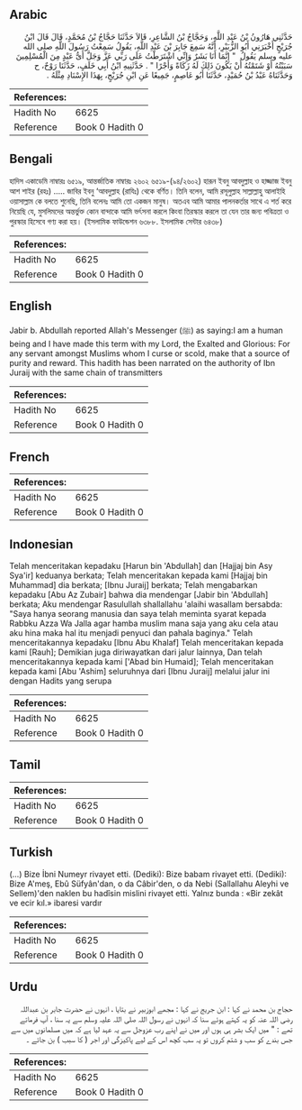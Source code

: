 ## Arabic


<div dir="rtl" lang="ar" style={{fontSize:'larger',backgroundColor:'#f8f9fa',padding:20}}>
حَدَّثَنِي هَارُونُ بْنُ عَبْدِ اللَّهِ، وَحَجَّاجُ بْنُ الشَّاعِرِ، قَالاَ حَدَّثَنَا حَجَّاجُ بْنُ مُحَمَّدٍ، قَالَ قَالَ ابْنُ جُرَيْجٍ أَخْبَرَنِي أَبُو الزُّبَيْرِ، أَنَّهُ سَمِعَ جَابِرَ بْنَ عَبْدِ اللَّهِ، يَقُولُ سَمِعْتُ رَسُولَ اللَّهِ صلى الله عليه وسلم يَقُولُ ‏ "‏ إِنَّمَا أَنَا بَشَرٌ وَإِنِّي اشْتَرَطْتُ عَلَى رَبِّي عَزَّ وَجَلَّ أَىُّ عَبْدٍ مِنَ الْمُسْلِمِينَ سَبَبْتُهُ أَوْ شَتَمْتُهُ أَنْ يَكُونَ ذَلِكَ لَهُ زَكَاةً وَأَجْرًا ‏"‏ ‏.‏ حَدَّثَنِيهِ ابْنُ أَبِي خَلَفٍ، حَدَّثَنَا رَوْحٌ، ح وَحَدَّثَنَاهُ عَبْدُ بْنُ حُمَيْدٍ، حَدَّثَنَا أَبُو عَاصِمٍ، جَمِيعًا عَنِ ابْنِ جُرَيْجٍ، بِهَذَا الإِسْنَادِ مِثْلَهُ ‏.‏
</div>
<div style={{backgroundColor:'#f8f9fa',padding:20, marginBottom: 10}}><table> <thead> <tr> <th>References:</th> <th></th> </tr> </thead> <tbody><tr><td>Hadith No</td><td>6625</td></tr><tr><td>Reference</td><td>Book 0 Hadith 0</td></tr></tbody></table></div>

## Bengali


<div dir="ltr" lang="bn" style={{fontSize:'larger',backgroundColor:'#f8f9fa',padding:20}}>
হাদিস একাডেমি নাম্বারঃ ৬৫১৯, আন্তর্জাতিক নাম্বারঃ ২৬০২ ৬৫১৯-(৯৪/২৬০২) হারূন ইবনু আবদুল্লাহ ও হাজ্জাজ ইবনু আশ শাইর (রহঃ) ..... জাবির ইবনু ‘আবদুল্লাহ (রাযিঃ) থেকে বর্ণিত। তিনি বলেন, আমি রসূলুল্লাহ সাল্লাল্লাহু আলাইহি ওয়াসাল্লাম কে বলতে শুনেছি, তিনি বলেনঃ আমি তো একজন মানুষ। অতএব আমি আমার পালনকর্তার সাথে এ শর্ত করে নিয়েছি যে, মুসলিমদের অন্তর্ভুক্ত কোন বান্দাকে আমি ভর্ৎসনা করলে কিংবা তিরস্কার করলে তা যেন তার জন্য পবিত্রতা ও পুরস্কার হিসেবে গণ্য করা হয়। (ইসলামিক ফাউন্ডেশন ৬৩৮৮. ইসলামিক সেন্টার ৬৪৩৮)
</div>
<div style={{backgroundColor:'#f8f9fa',padding:20, marginBottom: 10}}><table> <thead> <tr> <th>References:</th> <th></th> </tr> </thead> <tbody><tr><td>Hadith No</td><td>6625</td></tr><tr><td>Reference</td><td>Book 0 Hadith 0</td></tr></tbody></table></div>

## English


<div dir="ltr" lang="en" style={{fontSize:'larger',backgroundColor:'#f8f9fa',padding:20}}>
Jabir b. Abdullah reported Allah's Messenger (ﷺ) as saying:I am a human being and I have made this term with my Lord, the Exalted and Glorious: For any servant amongst Muslims whom I curse or scold, make that a source of purity and reward. This hadith has been narrated on the authority of Ibn Juraij with the same chain of transmitters
</div>
<div style={{backgroundColor:'#f8f9fa',padding:20, marginBottom: 10}}><table> <thead> <tr> <th>References:</th> <th></th> </tr> </thead> <tbody><tr><td>Hadith No</td><td>6625</td></tr><tr><td>Reference</td><td>Book 0 Hadith 0</td></tr></tbody></table></div>

## French


<div dir="ltr" lang="fr" style={{fontSize:'larger',backgroundColor:'#f8f9fa',padding:20}}>

</div>
<div style={{backgroundColor:'#f8f9fa',padding:20, marginBottom: 10}}><table> <thead> <tr> <th>References:</th> <th></th> </tr> </thead> <tbody><tr><td>Hadith No</td><td>6625</td></tr><tr><td>Reference</td><td>Book 0 Hadith 0</td></tr></tbody></table></div>

## Indonesian


<div dir="ltr" lang="id" style={{fontSize:'larger',backgroundColor:'#f8f9fa',padding:20}}>
Telah menceritakan kepadaku [Harun bin 'Abdullah] dan [Hajjaj bin Asy Sya'ir] keduanya berkata; Telah menceritakan kepada kami [Hajjaj bin Muhammad] dia berkata; [Ibnu Juraij] berkata; Telah mengabarkan kepadaku [Abu Az Zubair] bahwa dia mendengar [Jabir bin 'Abdullah] berkata; Aku mendengar Rasulullah shallallahu 'alaihi wasallam bersabda: "Saya hanya seorang manusia dan saya telah meminta syarat kepada Rabbku Azza Wa Jalla agar hamba muslim mana saja yang aku cela atau aku hina maka hal itu menjadi penyuci dan pahala baginya." Telah menceritakannya kepadaku [Ibnu Abu Khalaf] Telah menceritakan kepada kami [Rauh]; Demikian juga diriwayatkan dari jalur lainnya, Dan telah menceritakannya kepada kami ['Abad bin Humaid]; Telah menceritakan kepada kami [Abu 'Ashim] seluruhnya dari [Ibnu Juraij] melalui jalur ini dengan Hadits yang serupa
</div>
<div style={{backgroundColor:'#f8f9fa',padding:20, marginBottom: 10}}><table> <thead> <tr> <th>References:</th> <th></th> </tr> </thead> <tbody><tr><td>Hadith No</td><td>6625</td></tr><tr><td>Reference</td><td>Book 0 Hadith 0</td></tr></tbody></table></div>

## Tamil


<div dir="ltr" lang="ta" style={{fontSize:'larger',backgroundColor:'#f8f9fa',padding:20}}>

</div>
<div style={{backgroundColor:'#f8f9fa',padding:20, marginBottom: 10}}><table> <thead> <tr> <th>References:</th> <th></th> </tr> </thead> <tbody><tr><td>Hadith No</td><td>6625</td></tr><tr><td>Reference</td><td>Book 0 Hadith 0</td></tr></tbody></table></div>

## Turkish


<div dir="ltr" lang="tr" style={{fontSize:'larger',backgroundColor:'#f8f9fa',padding:20}}>
(…) Bize İbni Numeyr rivayet etti. (Dediki): Bize babam rivayet etti. (Dediki): Bize A'meş, Ebû Süfyân'dan, o da Câbir'den, o da Nebi (Sallallahu Aleyhi ve Sellem)'den naklen bu hadîsin mislini rivayet etti. Yalnız bunda : «Bir zekât ve ecir kıl.» ibaresi vardır
</div>
<div style={{backgroundColor:'#f8f9fa',padding:20, marginBottom: 10}}><table> <thead> <tr> <th>References:</th> <th></th> </tr> </thead> <tbody><tr><td>Hadith No</td><td>6625</td></tr><tr><td>Reference</td><td>Book 0 Hadith 0</td></tr></tbody></table></div>

## Urdu


<div dir="rtl" lang="ur" style={{fontSize:'larger',backgroundColor:'#f8f9fa',padding:20}}>
حجاج بن محمد نے کہا : ابن جریج نے کہا : مجھے ابوزبیر نے بتایا ، انہوں نے حضرت جابر بن عبداللہ رضی اللہ عنہ کو یہ کہتے ہوئے سنا کہ انہوں نے رسول اللہ صلی اللہ علیہ وسلم سے یہ سنا ، آپ فرماتے تھے : " میں ایک بشر ہی ہوں اور میں نے اپنے رب عزوجل سے یہ عہد لیا ہے کہ میں مسلمانوں میں سے جس بندے کو سب و شتم کروں تو یہ سب کچھ اس کے لیے پاکیزگی اور اجر ( کا سبب ) بن جائے ۔
</div>
<div style={{backgroundColor:'#f8f9fa',padding:20, marginBottom: 10}}><table> <thead> <tr> <th>References:</th> <th></th> </tr> </thead> <tbody><tr><td>Hadith No</td><td>6625</td></tr><tr><td>Reference</td><td>Book 0 Hadith 0</td></tr></tbody></table></div>